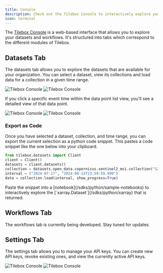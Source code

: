 ```yaml
---
title: Console
description: Check out the Tilebox Console to interactively explore your datasets and workflows
icon: terminal
---
```


The [Tilebox Console](https://console.tilebox.com) is a web-based interface that allows you to explore your datasets and workflows.
It's structured into tabs which correspond to the different modules of Tilebox.

## Datasets Tab

The datasets tab allows you to explore the datasets that are available for your organization. You can select a dataset,
view its collections and load data for a collection in a given time range.

<Frame>
  <img src="/assets/console/datasets-light.png" alt="Tilebox Console" className="dark:hidden" />
  <img src="/assets/console/datasets-dark.png" alt="Tilebox Console" className="hidden dark:block" />
</Frame>

If you click a specific event time within the data point list view, you'll see a detailed view of that data point.

<Frame>
  <img src="/assets/console/datapoint-light.png" alt="Tilebox Console" className="dark:hidden" />
  <img src="/assets/console/datapoint-dark.png" alt="Tilebox Console" className="hidden dark:block" />
</Frame>

### Export as Code

Once you have selected a dataset, collection, and time range, you can export the current selection as a python code snippet.
This pastes a code snippet like the one below into your clipboard.

```python
from tilebox.datasets import Client
client = Client()
datasets = client.datasets()
collection = datasets.open_data.copernicus.sentinel2_msi.collection("S2A_S2MSI1C")
interval = ("2024-07-17", "2024-08-14T23:59:59.999")
data = collection.load(interval, show_progress=True)
```

<Tip>
  Paste the snippet into a [notebook](/sdks/python/sample-notebooks) to interactively explore the
  [`xarray.Dataset`](/sdks/python/xarray) that is returned.
</Tip>

## Workflows Tab

The workflows tab is currently being developed. Stay tuned for updates.

## Settings Tab

The settings tab allows you to manage your API keys. You can create new API keys, revoke existing ones, and view the currently active API keys.

<Frame>
  <img src="/assets/console/api-keys-light.png" alt="Tilebox Console" className="dark:hidden" />
  <img src="/assets/console/api-keys-dark.png" alt="Tilebox Console" className="hidden dark:block" />
</Frame>
